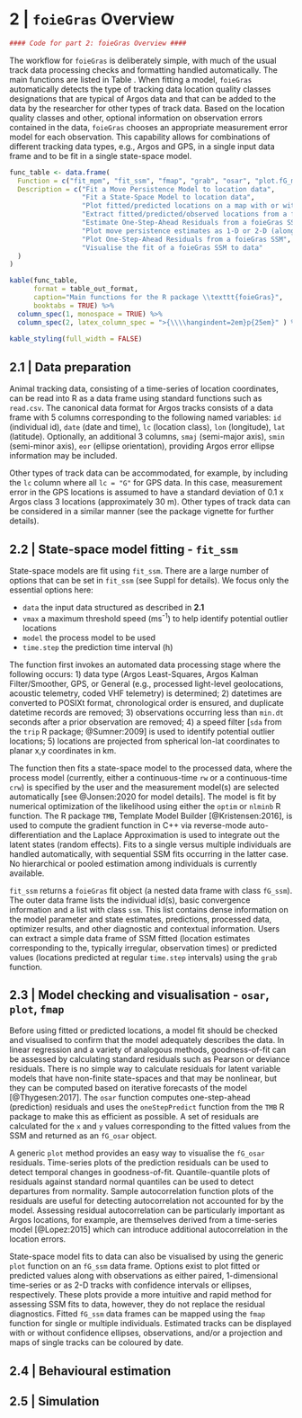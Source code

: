 # 2 | `foieGras` Overview

```r
#### Code for part 2: foieGras Overview ####
```
The workflow for `foieGras` is deliberately simple, with much of the usual track data processing checks and formatting handled automatically. The main functions are listed in Table \ref{tab:func_table_kable}. When fitting a model, `foieGras` automatically detects the type of tracking data location quality classes designations that are typical of Argos data and that can be added to the data by the researcher for other types of track data. Based on the location quality classes and other, optional information on observation errors contained in the data, `foieGras` chooses an appropriate measurement error model for each observation. This capability allows for combinations of different tracking data types, e.g., Argos and GPS, in a single input data frame and to be fit in a single state-space model. 

```r
func_table <- data.frame(
  Function = c("fit_mpm", "fit_ssm", "fmap", "grab", "osar", "plot.fG_mpm", "plot.fG_osar", "plot.fG_ssm"),
  Description = c("Fit a Move Persistence Model to location data",
                  "Fit a State-Space Model to location data",
                  "Plot fitted/predicted locations on a map with or without a defined projection",
                  "Extract fitted/predicted/observed locations from a foieGras model, with or without projection information",
                  "Estimate One-Step-Ahead Residuals from a foieGras SSM",
                  "Plot move persistence estimates as 1-D or 2-D (along track) time-series",
                  "Plot One-Step-Ahead Residuals from a foieGras SSM",
                  "Visualise the fit of a foieGras SSM to data"
  )
)

```

```r
kable(func_table, 
      format = table_out_format, 
      caption="Main functions for the R package \\texttt{foieGras}", 
      booktabs = TRUE) %>%
  column_spec(1, monospace = TRUE) %>%
  column_spec(2, latex_column_spec = ">{\\\\hangindent=2em}p{25em}" ) %>%
  
kable_styling(full_width = FALSE)
```

## 2.1 | Data preparation
Animal tracking data, consisting of a time-series of location coordinates, can be read into R as a data frame using standard functions such as `read.csv`. The canonical data format for Argos tracks consists of a data frame with 5 columns corresponding to the following named variables: `id` (individual id), `date` (date and time), `lc` (location class), `lon` (longitude), `lat` (latitude). Optionally, an additional 3 columns, `smaj` (semi-major axis), `smin` (semi-minor axis), `eor` (ellipse orientation), providing Argos error ellipse information may be included.

Other types of track data can be accommodated, for example, by including the `lc` column where all `lc = "G"` for GPS data. In this case, measurement error in the GPS locations is assumed to have a standard deviation of 0.1 x Argos class 3 locations (approximately 30 m). Other types of track data can be considered in a similar manner (see the package vignette for further details).

## 2.2 | State-space model fitting - `fit_ssm`
State-space models are fit using `fit_ssm`. There are a large number of options that can be set in `fit_ssm` (see Suppl for details). We focus only the essential options here:  

- `data` the input data structured as described in **2.1** 
- `vmax` a maximum threshold speed (ms^-1^) to help identify potential outlier locations 
- `model` the process model to be used 
- `time.step` the prediction time interval (h)

The function first invokes an automated data processing stage where the following occurs: 1) data type (Argos Least-Squares, Argos Kalman Filter/Smoother, GPS, or General (e.g., processed light-level geolocations, acoustic telemetry, coded VHF telemetry) is determined; 2) datetimes are converted to POSIXt format, chronological order is ensured, and duplicate datetime records are removed; 3) observations occurring less than `min.dt` seconds after a prior observation are removed; 4) a speed filter [`sda` from the `trip` R package; @Sumner:2009] is used to identify potential outlier locations; 5) locations are projected from spherical lon-lat coordinates to planar x,y coordinates in km. 

The function then fits a state-space model to the processed data, where the process model (currently, either a continuous-time `rw` or a continuous-time `crw`) is specified by the user and the measurement model(s) are selected automatically [see @Jonsen:2020 for model details]. The model is fit by numerical optimization of the likelihood using either the `optim` or `nlminb` R function. The R package `TMB`, Template Model Builder [@Kristensen:2016], is used to compute the gradient function in C++ via reverse-mode auto-differentiation and the Laplace Approximation is used to integrate out the latent states (random effects). Fits to a single versus multiple individuals are handled automatically, with sequential SSM fits occurring in the latter case. No hierarchical or pooled estimation among individuals is currently available. 

`fit_ssm` returns a `foieGras` fit object (a nested data frame with class `fG_ssm`). The outer data frame lists the individual id(s), basic convergence information and a list with class `ssm`. This list contains dense information on the model parameter and state estimates, predictions, processed data, optimizer results, and other diagnostic and contextual information. Users can extract a simple data frame of SSM fitted (location estimates corresponding to the, typically irregular, observation times) or predicted values (locations predicted at regular `time.step` intervals) using the `grab` function. 

## 2.3 | Model checking and visualisation - `osar`, `plot`, `fmap`
Before using fitted or predicted locations, a model fit should be checked and visualised to confirm that the model adequately describes the data. In linear regression and a variety of analogous methods, goodness-of-fit can be assessed by calculating standard residuals such as Pearson or deviance residuals. There is no simple way to calculate residuals for latent variable models that have non-finite state-spaces and that may be nonlinear, but they can be computed based on iterative forecasts of the model [@Thygesen:2017]. The `osar` function computes one-step-ahead (prediction) residuals and uses the `oneStepPredict` function from the `TMB` R package to make this as efficient as possible. A set of residuals are calculated for the `x` and `y` values corresponding to the fitted values from the SSM and returned as an `fG_osar` object. 

A generic `plot` method provides an easy way to visualise the `fG_osar` residuals. Time-series plots of the prediction residuals can be used to detect temporal changes in goodness-of-fit. Quantile-quantile plots of residuals against standard normal quantiles can be used to detect departures from normality. Sample autocorrelation function plots of the residuals are useful for detecting autocorrelation not accounted for by the model. Assessing residual autocorrelation can be particularly important as Argos locations, for example, are themselves derived from a time-series model [@Lopez:2015] which can introduce additional autocorrelation in the location errors.

State-space model fits to data can also be visualised by using the generic `plot` function on an `fG_ssm` data frame. Options exist to plot fitted or predicted values along with observations as either paired, 1-dimensional time-series or as 2-D tracks with confidence intervals or ellipses, respectively. These plots provide a more intuitive and rapid method for assessing SSM fits to data, however, they do not replace the residual diagnostics. Fitted `fG_ssm` data frames can be mapped using the `fmap` function for single or multiple individuals. Estimated tracks can be displayed with or without confidence ellipses, observations, and/or a projection and maps of single tracks can be coloured by date. 

## 2.4 | Behavioural estimation


## 2.5 | Simulation
